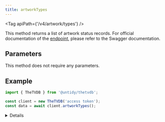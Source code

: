 ```yaml
---
title: artworkTypes
---
```



<Tag apiPath={'/v4/artwork/types'} />

This method returns a list of artwork status records. For official documentation of the [endpoint](https://thetvdb.github.io/v4-api/#/Artwork%20Types/getAllArtworkTypes), please refer to the Swagger documentation.

## Parameters

This method does not require any parameters.

## Example

```js {4}
import { TheTVDB } from '@untidy/thetvdb';

const client = new TheTVDB('access token');
const data = await client.artworkTypes();
```

<Details>

```js
{
  status: 'success',
  data: [
    {
      id: 1,
      name: 'Banner',
      recordType: 'series',
      slug: 'banners',
      imageFormat: 'JPG',
      width: 758,
      height: 140,
      thumbWidth: 758,
      thumbHeight: 140,
    },
    {
      id: 2,
      name: 'Poster',
      recordType: 'series',
      slug: 'posters',
      imageFormat: 'JPG',
      width: 680,
      height: 1000,
      thumbWidth: 340,
      thumbHeight: 500,
    },
    // ...
  ],
};
```

</Details>
